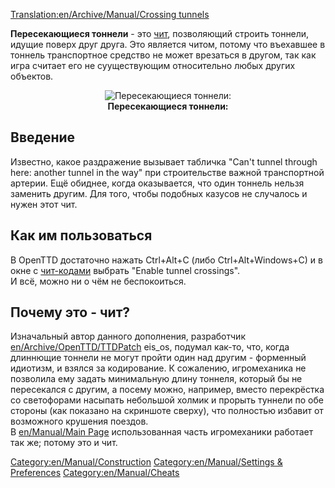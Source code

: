 [[Translation:en/Archive/Manual/Crossing tunnels]]

'''Пересекающиеся тоннели''' - это [[en/Cheats(ru)|чит]], позволяющий строить тоннели, идущие поверх друг друга. Это является читом, потому что въехавшее в тоннель транспортное средство не может врезаться в другом, так как игра считает его не сууществующим относительно любых других объектов.

<center>[[File:en/Archive/Manual/Crossing Tunnels.png|right|frame|'''Пересекающиеся тоннели:''']]</center>

== Введение ==

Известно, какое раздражение вызывает табличка "Can't tunnel through here: another tunnel in the way" при строительстве важной транспортной артерии. Ещё обиднее, когда оказывается, что один тоннель нельзя заменить другим. Для того, чтобы подобных казусов не случалось и нужен этот чит.


== Как им пользоваться ==

В OpenTTD достаточно нажать Ctrl+Alt+C (либо Ctrl+Alt+Windows+C) и в окне с [[en/Cheats(ru)|чит-кодами]] выбрать "Enable tunnel crossings".<br>
И всё, можно ни о чём не беспокоиться.


== Почему это - чит? ==

Изначальный автор данного дополнения, разработчик [[en/Archive/OpenTTD/TTDPatch]] eis_os, подумал как-то, что, когда длиннющие тоннели не могут пройти один над другим - форменный идиотизм, и взялся за кодирование. К сожалению, игромеханика не позволила ему задать минимальную длину тоннеля, который бы не пересекался с другим, а посему можно, например, вместо перекрёстка со светофорами насыпать небольшой холмик и прорыть туннели по обе стороны (как показано на скриншоте сверху), что полностью избавит от возможного крушения поездов.<br>
В [[en/Manual/Main Page]] использованная часть игромеханики работает так же; потому это и чит.

[[Category:en/Manual/Construction]]
[[Category:en/Manual/Settings & Preferences]]
[[Category:en/Manual/Cheats]]